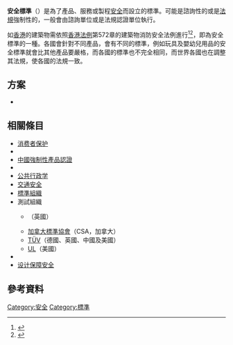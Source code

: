 '''安全標準'''（{{lang-en|Safety standards}}）是為了產品、服務或製程[[安全|安全]]而設立的標準。可能是諮詢性的或是[[法規|法規]]強制性的，一般會由諮詢單位或是法規認證單位執行。

如[[香港|香港]]的建築物需依照[[香港法例|香港法例]]第572章的建築物消防安全法例進行<ref>{{Cite web |url=http://www.bd.gov.hk/chineseT/documents/pamphlet/fso572_c.pdf |title=消防安全(建築物)條例 第572章簡介 |access-date=2015-04-03 |archive-url=https://web.archive.org/web/20150503235114/http://www.bd.gov.hk/chineseT/documents/pamphlet/fso572_c.pdf |archive-date=2015-05-03 |dead-url=yes }}</ref><ref>{{Cite web |url=http://www.bd.gov.hk/chineseT/services/index_faqF.html |title=屋宇署FAQ 消防安全 |access-date=2015-04-03 |archive-url=https://web.archive.org/web/20150405171545/http://www.bd.gov.hk/chineseT/services/index_faqF.html |archive-date=2015-04-05 |dead-url=yes }}</ref>，即為安全標準的一種。各國會針對不同產品，會有不同的標準，例如玩具及嬰幼兒用品的安全標準就會比其他產品要嚴格，而各國的標準也不完全相同，而世界各國也在調整其法規，使各國的法規一致。

==方案==
*{{link-en|加拿大消费品安全法案|Canada Consumer Product Safety Act}}

==相關條目==
* [[消费者保护|消费者保护]]
* {{link-en|自行車安全|Bicycle safety}}
* [[中國強制性產品認證|中國強制性產品認證]]
* {{link-en|預防受傷|Injury prevention}}
* [[公共行政学|公共行政学]]
* [[交通安全|交通安全]]
* [[標準組織|標準組織]]
* 測試組織
** {{link-en|Baseefa|}}（英國）
** [[加拿大標準協會|加拿大標準協會]]（CSA，加拿大）
** [[TÜV|TÜV]]（德國、英國、中國及美國）
** [[UL|UL]]（美國）
* {{link-en|玩具安全|Toy safety}}
* [[设计保障安全|设计保障安全]]

== 參考資料==
{{reflist}}

{{DEFAULTSORT:Safety Standards}}
[[Category:安全|Category:安全]]
[[Category:標準|Category:標準]]

{{Measurement-stub}}
